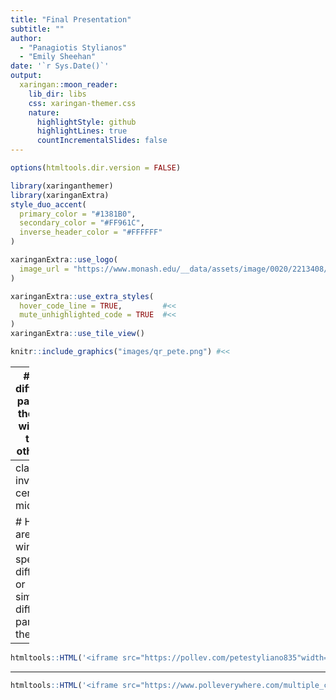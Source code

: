```yaml
---
title: "Final Presentation"
subtitle: ""  
author: 
  - "Panagiotis Stylianos"
  - "Emily Sheehan"
date: '`r Sys.Date()`'
output:
  xaringan::moon_reader:
    lib_dir: libs
    css: xaringan-themer.css
    nature:
      highlightStyle: github
      highlightLines: true
      countIncrementalSlides: false
---
```


```r
options(htmltools.dir.version = FALSE)
```

```r
library(xaringanthemer)
library(xaringanExtra)
style_duo_accent(
  primary_color = "#1381B0",
  secondary_color = "#FF961C",
  inverse_header_color = "#FFFFFF"
)
```

```r
xaringanExtra::use_logo(
  image_url = "https://www.monash.edu/__data/assets/image/0020/2213408/fb-thumbnail.jpg"
)
```

```r
xaringanExtra::use_extra_styles(
  hover_code_line = TRUE,         #<<
  mute_unhighlighted_code = TRUE  #<<
)
xaringanExtra::use_tile_view()
```


```r
knitr::include_graphics("images/qr_pete.png") #<<
```
---
#  Are different parts of the city windier than others ?   


```r
knitr::include_graphics("https://media1.giphy.com/media/HmTLatwLWpTQk/giphy.gif?cid=ecf05e47155457f6vxh5f6rjvr84ipw53d5vi22i8kvu72dx&rid=giphy.gif") #<<
```



---
class: inverse, center, middle

#  How are the wind speed different or similar in different parts of the city?



---
```r
htmltools::HTML('<iframe src="https://pollev.com/petestyliano835"width="100%" height="100%"  frameBorder="0"></iframe>')

```

---

```r
htmltools::HTML('<iframe src="https://www.polleverywhere.com/multiple_choice_polls/KQpS3Uo9TAd54YqLJPCO1" width="100%" height="100%" frameBorder="0"></iframe>')

```


